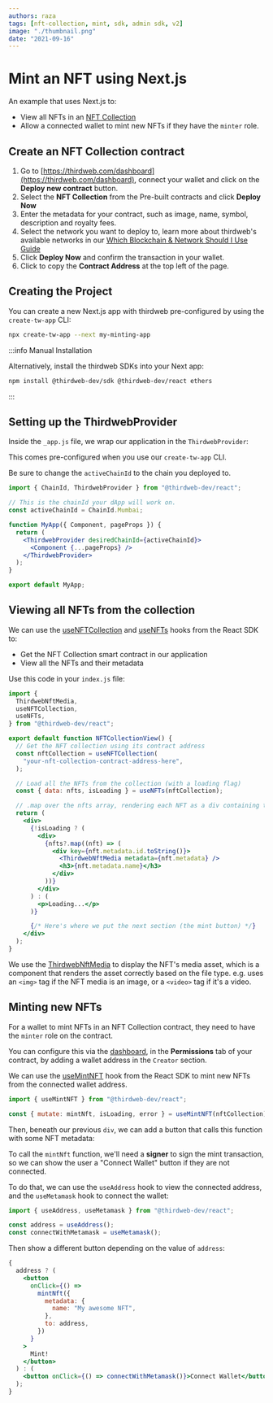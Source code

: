 ```yaml
---
authors: raza
tags: [nft-collection, mint, sdk, admin sdk, v2]
image: "./thumbnail.png"
date: "2021-09-16"
---
```


# Mint an NFT using Next.js

An example that uses Next.js to:

- View all NFTs in an [NFT Collection](/pre-built-contracts/nft-collection)
- Allow a connected wallet to mint new NFTs if they have the `minter` role.

<!-- truncate -->

## Create an NFT Collection contract

1. Go to [https://thirdweb.com/dashboard](https://thirdweb.com/dashboard), connect your wallet and click on the **Deploy new contract** button.
2. Select the **NFT Collection** from the Pre-built contracts and click **Deploy Now**
3. Enter the metadata for your contract, such as image, name, symbol, description and royalty fees.
4. Select the network you want to deploy to, learn more about thirdweb's available networks in our [Which Blockchain & Network Should I Use Guide](/guides/which-network-should-you-use)
5. Click **Deploy Now** and confirm the transaction in your wallet.
6. Click to copy the **Contract Address** at the top left of the page.

## Creating the Project

You can create a new Next.js app with thirdweb pre-configured by using the `create-tw-app` CLI:

```bash
npx create-tw-app --next my-minting-app
```

:::info Manual Installation

Alternatively, install the thirdweb SDKs into your Next app:

```bash
npm install @thirdweb-dev/sdk @thirdweb-dev/react ethers
```

:::

## Setting up the ThirdwebProvider

Inside the `_app.js` file, we wrap our application in the `ThirdwebProvider`:

This comes pre-configured when you use our `create-tw-app` CLI.

Be sure to change the `activeChainId` to the chain you deployed to.

```jsx title="_app.js"
import { ChainId, ThirdwebProvider } from "@thirdweb-dev/react";

// This is the chainId your dApp will work on.
const activeChainId = ChainId.Mumbai;

function MyApp({ Component, pageProps }) {
  return (
    <ThirdwebProvider desiredChainId={activeChainId}>
      <Component {...pageProps} />
    </ThirdwebProvider>
  );
}

export default MyApp;
```

## Viewing all NFTs from the collection

We can use the [useNFTCollection](https://portal.thirdweb.com/react/react.usenftcollection) and
[useNFTs](https://portal.thirdweb.com/react/react.usenfts) hooks from the React SDK to:

- Get the NFT Collection smart contract in our application
- View all the NFTs and their metadata

Use this code in your `index.js` file:

```jsx title="index.js"
import {
  ThirdwebNftMedia,
  useNFTCollection,
  useNFTs,
} from "@thirdweb-dev/react";

export default function NFTCollectionView() {
  // Get the NFT collection using its contract address
  const nftCollection = useNFTCollection(
    "your-nft-collection-contract-address-here",
  );

  // Load all the NFTs from the collection (with a loading flag)
  const { data: nfts, isLoading } = useNFTs(nftCollection);

  // .map over the nfts array, rendering each NFT as a div containing the media asset and name.
  return (
    <div>
      {!isLoading ? (
        <div>
          {nfts?.map((nft) => (
            <div key={nft.metadata.id.toString()}>
              <ThirdwebNftMedia metadata={nft.metadata} />
              <h3>{nft.metadata.name}</h3>
            </div>
          ))}
        </div>
      ) : (
        <p>Loading...</p>
      )}

      {/* Here's where we put the next section (the mint button) */}
    </div>
  );
}
```

We use the [ThirdwebNftMedia](/react/react.thirdwebnftmedia) to display the NFT's media asset, which
is a component that renders the asset correctly based on the file type. e.g. uses an `<img>` tag if the
NFT media is an image, or a `<video>` tag if it's a video.

## Minting new NFTs

For a wallet to mint NFTs in an NFT Collection contract, they need to have the `minter` role on the contract.

You can configure this via the [dashboard](https://thirdweb.com/dashboard), in the **Permissions** tab of your contract, by adding a wallet address in the `Creator` section.

We can use the [useMintNFT](https://portal.thirdweb.com/react/react.usemintnft) hook from the React SDK to mint new NFTs from the connected wallet address.

```jsx
import { useMintNFT } from "@thirdweb-dev/react";

const { mutate: mintNft, isLoading, error } = useMintNFT(nftCollection);
```

Then, beneath our previous `div`, we can add a button that calls this function with some NFT metadata:

To call the `mintNft` function, we'll need a **signer** to sign the mint transaction, so we can show the user a "Connect Wallet" button if they are not connected.

To do that, we can use the `useAddress` hook to view the connected address, and the `useMetamask` hook to connect the wallet:

```jsx
import { useAddress, useMetamask } from "@thirdweb-dev/react";

const address = useAddress();
const connectWithMetamask = useMetamask();
```

Then show a different button depending on the value of `address`:

```jsx
{
  address ? (
    <button
      onClick={() =>
        mintNft({
          metadata: {
            name: "My awesome NFT",
          },
          to: address,
        })
      }
    >
      Mint!
    </button>
  ) : (
    <button onClick={() => connectWithMetamask()}>Connect Wallet</button>
  );
}
```

